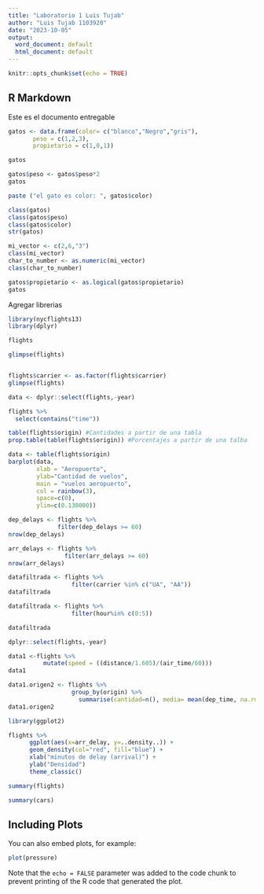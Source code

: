 ---
title: "Laboratorio 1 Luis Tujab"
author: "Luis Tujab 1103920"
date: "2023-10-05"
output:
  word_document: default
  html_document: default
---

```{r setup, include=FALSE}
knitr::opts_chunk$set(echo = TRUE)
```

## R Markdown

Este es el documento entregable 
```{r}
gatos <- data.frame(color= c("blanco","Negro","gris"),
       peso = c(1,2,3),
       propietario = c(1,0,1))

gatos
```

```{r}
gatos$peso <- gatos$peso*2
gatos
```
```{r}
paste ("el gato es color: ", gatos$color)
```
```{r}
class(gatos)
class(gatos$peso)
class(gatos$color)
str(gatos)


```
```{r}
mi_vector <- c(2,6,"3")
class(mi_vector)
char_to_number <- as.numeric(mi_vector)
class(char_to_number)
```


```{r}

gatos$propietario <- as.logical(gatos$propietario)
gatos
```
Agregar librerias

```{r}
library(nycflights13)
library(dplyr)
```


```{r}
flights

```

```{r}
glimpse(flights)
```


```{r}

```
```{r}
flights$carrier <- as.factor(flights$carrier)
glimpse(flights)
```
```{r}
data <- dplyr::select(flights,-year)

```



```{r}
flights %>% 
  select(contains("time"))
```
```{r}
table(flights$origin) #Cantidades a partir de una tabla
prop.table(table(flights$origin)) #Porcentajes a partir de una talba
```
```{r}


data <- table(flights$origin)
barplot(data,
        xlab = "Aeropuerto",
        ylab="Cantidad de vuelos",
        main = "vuelos aeropuerto",
        col = rainbow(3),
        space=c(0),
        ylim=c(0.130000))
```
```{r}

dep_delays <- flights %>%
              filter(dep_delays >= 60)
nrow(dep_delays)


```
```{r}
arr_delays <- flights %>%
                filter(arr_delays >= 60)
nrow(arr_delays)
```
```{r}
datafiltrada <- flights %>%
                  filter(carrier %in% c("UA", "AA"))
datafiltrada

```
```{r}

datafiltrada <- flights %>%
                  filter(hour%in% c(0:5))

datafiltrada
```
```{r}
dplyr::select(flights,-year)
```
```{r}
data1 <-flights %>%
          mutate(speed = ((distance/1.605)/(air_time/60)))
data1
```

```{r}
data1.origen2 <- flights %>%
                  group_by(origin) %>%
                    summarise(cantidad=n(), media= mean(dep_time, na.rm = TRUE))
data1.origen2
```

```{r}
library(ggplot2)

flights %>%
      ggplot(aes(x=arr_delay, y=..density..)) + 
      geom_density(col="red", fill="blue") + 
      xlab("minutos de delay (arrival)") + 
      ylab("Densidad")
      theme_classic()
```
```{r}
summary(flights)
```

```{r cars}
summary(cars)
```

## Including Plots

You can also embed plots, for example:

```{r pressure, echo=FALSE}
plot(pressure)
```

Note that the `echo = FALSE` parameter was added to the code chunk to prevent printing of the R code that generated the plot.
